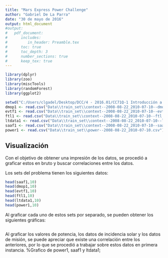 ```yaml
---
title: "Mars Express Power Challenge"
author: "Gabriel De La Parra"
date: "30 de mayo de 2016"
output: html_document
#output: 
#   pdf_document:
#      includes:
#         in_header: Preamble.tex
#      toc: true
#      toc_depth: 3
#      number_sections: true
#      keep_tex: true
---
```



```r
library(dplyr)
library(zoo)
library(miscTools)
library(randomForest)
library(ggplot2)
```

```r
setwd("C:/Users/clgadel/Desktop/DCC/4 - 2016.01/CC71Q-1 Introducción a la Mineria de Datos/Tareas/Mars Express")
dmop1 <- read.csv("Data\\train_set\\context--2008-08-22_2010-07-10--dmop.csv")
evtf1 <- read.csv("Data\\train_set\\context--2008-08-22_2010-07-10--evtf.csv")
ftl1 <- read.csv("Data\\train_set\\context--2008-08-22_2010-07-10--ftl.csv")
ltdata1 <- read.csv("Data\\train_set\\context--2008-08-22_2010-07-10--ltdata.csv")
saaf1 <- read.csv("Data\\train_set\\context--2008-08-22_2010-07-10--saaf.csv")
power1 <- read.csv("Data\\train_set\\power--2008-08-22_2010-07-10.csv")
```

## Visualización
Con el objetivo de obtener una impresión de los datos, se procedió a graficar estos en bruto y buscar correlaciones entre los datos. 

Los sets del problema tienen los siguientes datos:
```r
head(saaf1,10)
head(dmop1,10)
head(evtf1,10)
head(ftl1,10)
head(ltdata1,10)
head(power1,10)
```

Al graficar cada uno de estos sets por separado, se pueden obtener los siguientes gráficas:
```r

```

Al graficar los valores de potencia, los datos de incidencia solar y los datos de misión, se puede apreciar que existe una correlación entre los anteriores, por lo que se procedió a trabajar sobre estos datos en primera instancia. 
%Grafico de power1, saaf1 y ltdata1;
